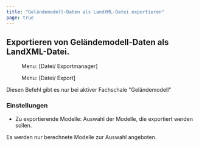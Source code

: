 ```yaml
---
title: "Geländemodell-Daten als LandXML-Datei exportieren"
page: true
---
```

## Exportieren von Gel&#228;ndemodell-Daten als LandXML-Datei.
<GeoMapper> <Menu> Menu: [Datei/ Exportmanager] </Menu> </GeoMapper><GeoDesigner> <Menu> Menu: [Datei/ Export] </Menu> </GeoDesigner>

<Warning>
Diesen Befehl gibt es nur bei aktiver Fachschale &quot;Gel&#228;ndemodell&quot;
</Warning>


### Einstellungen

- <Bold> Zu exportierende Modelle: </Bold>  Auswahl der Modelle, die exportiert werden sollen. 


<Success>
Es werden nur berechnete Modelle zur Auswahl angeboten.

</Success>


